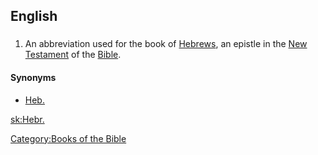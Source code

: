 ==English==
==={{abbreviation}}===
{{infl|en|abbreviation}}
# {{biblical}} An abbreviation used for the book of [[Hebrews]], an epistle in the [[New Testament]] of the [[Bible]].

====Synonyms====
*[[Heb.]]

[[Category:Books of the Bible]]

[[sk:Hebr.]]